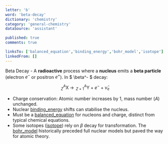 ```yaml
---
letter: 'b'
word: 'beta-decay'
dictionary: 'chemistry'
category: 'general-chemistry'
dataSource: 'assistant'

published: true
comments: true

linksTo: ['balanced_equation','binding_energy','bohr_model','isotope']
linkedFrom: []
---
```


<a id="beta_decay">Beta Decay</a> - A **radioactive** process where a **nucleus** emits a **beta particle** (electron $e^-$ or positron $e^+$). In $ \beta^- $ decay:

$$
\,^{A}_{Z}\text{X} \;\rightarrow\; \,^{A}_{Z+1}\text{Y} + e^- + \bar{\nu}_e
$$

- Charge conservation: Atomic number increases by 1, mass number ($A$) unchanged.
- Nuclear [binding_energy](#binding_energy) shifts can stabilise the nucleus.
- Must be a [balanced_equation](#balanced_equation) for nucleons and charge, distinct from typical chemical equations.
- Some isotopes ([isotope](#isotope)) rely on $\beta$ decay for transformation. The [bohr_model](#bohr_model) historically preceded full nuclear models but paved the way for atomic theory.

